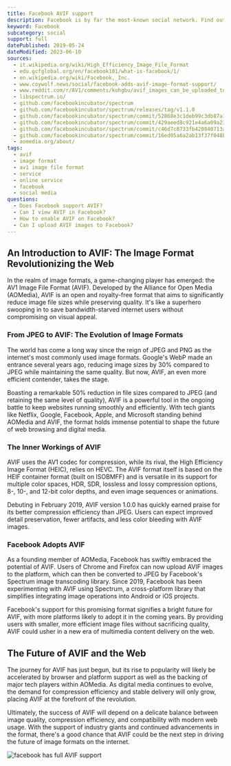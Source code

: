 ```yaml
---
title: Facebook AVIF support
description: Facebook is by far the most-known social network. Find out how Facebook helps AVIF expand.
keyword: Facebook
subcategory: social
support: full
datePublished: 2019-05-24
dateModified: 2023-06-10
sources:
  - it.wikipedia.org/wiki/High_Efficiency_Image_File_Format
  - edu.gcfglobal.org/en/facebook101/what-is-facebook/1/
  - en.wikipedia.org/wiki/Facebook,_Inc.
  - www.coywolf.news/social/facebook-adds-avif-image-format-support/
  - www.reddit.com/r/AV1/comments/kohgbu/avif_images_can_be_uploaded_to_facebook/
  - libspectrum.io/
  - github.com/facebookincubator/spectrum
  - github.com/facebookincubator/spectrum/releases/tag/v1.1.0
  - github.com/facebookincubator/spectrum/commit/52868e3c1deb99c3db87a16aa6734888b78a401e
  - github.com/facebookincubator/spectrum/commit/429aeed8c921e4a6a09a233190fb6d7d14be6e09
  - github.com/facebookincubator/spectrum/commit/c46d7c8733fb420840713ac674482df0ec33d0d1
  - github.com/facebookincubator/spectrum/commit/16ed05a6a2ab13f37f048be296aa6bee9a4f1e4e
  - aomedia.org/about/
tags:
  - avif
  - image format
  - av1 image file format
  - service
  - online service
  - facebook
  - social media
questions:
  - Does Facebook support AVIF?
  - Can I view AVIF in Facebook?
  - How to enable AVIF on Facebook?
  - Can I upload AVIF images to Facebook?
---
```


## An Introduction to AVIF: The Image Format Revolutionizing the Web

In the realm of image formats, a game-changing player has emerged: the AV1 Image File Format (AVIF). Developed by the Alliance for Open Media (AOMedia), AVIF is an open and royalty-free format that aims to significantly reduce image file sizes while preserving quality. It's like a superhero swooping in to save bandwidth-starved internet users without compromising on visual appeal.

### From JPEG to AVIF: The Evolution of Image Formats

The world has come a long way since the reign of JPEG and PNG as the internet's most commonly used image formats. Google's WebP made an entrance several years ago, reducing image sizes by 30% compared to JPEG while maintaining the same quality. But now, AVIF, an even more efficient contender, takes the stage.

Boasting a remarkable 50% reduction in file sizes compared to JPEG (and retaining the same level of quality), AVIF is a powerful tool in the ongoing battle to keep websites running smoothly and efficiently. With tech giants like Netflix, Google, Facebook, Apple, and Microsoft standing behind AOMedia and AVIF, the format holds immense potential to shape the future of web browsing and digital media.

### The Inner Workings of AVIF

AVIF uses the AV1 codec for compression, while its rival, the High Efficiency Image Format (HEIC), relies on HEVC. The AVIF format itself is based on the HEIF container format (built on ISOBMFF) and is versatile in its support for multiple color spaces, HDR, SDR, lossless and lossy compression options, 8-, 10-, and 12-bit color depths, and even image sequences or animations.

Debuting in February 2019, AVIF version 1.0.0 has quickly earned praise for its better compression efficiency than JPEG. Users can expect improved detail preservation, fewer artifacts, and less color bleeding with AVIF images.

### Facebook Adopts AVIF

As a founding member of AOMedia, Facebook has swiftly embraced the potential of AVIF. Users of Chrome and Firefox can now upload AVIF images to the platform, which can then be converted to JPEG by Facebook's Spectrum image transcoding library. Since 2019, Facebook has been experimenting with AVIF using Spectrum, a cross-platform library that simplifies integrating image operations into Android or iOS projects.

Facebook's support for this promising format signifies a bright future for AVIF, with more platforms likely to adopt it in the coming years. By providing users with smaller, more efficient image files without sacrificing quality, AVIF could usher in a new era of multimedia content delivery on the web.

## The Future of AVIF and the Web

The journey for AVIF has just begun, but its rise to popularity will likely be accelerated by browser and platform support as well as the backing of major tech players within AOMedia. As digital media continues to evolve, the demand for compression efficiency and stable delivery will only grow, placing AVIF at the forefront of the revolution.

Ultimately, the success of AVIF will depend on a delicate balance between image quality, compression efficiency, and compatibility with modern web usage. With the support of industry giants and continued advancements in the format, there's a good chance that AVIF could be the next step in driving the future of image formats on the internet.

<Image src="facebook" alt="facebook has full AVIF support" />
